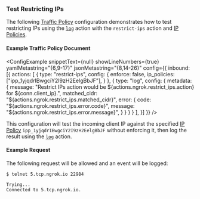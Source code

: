 
### Test Restricting IPs

The following [Traffic Policy](/docs/tcp/traffic-policy/index.mdx) 
configuration demonstrates how to test restricting IPs using the [`log`](/docs/tcp/traffic-policy/actions/log/) 
action with the `restrict-ips` action and [IP Policies](/docs/api/resources/ip-policies/).

#### Example Traffic Policy Document

<ConfigExample
  snippetText={null}
  showLineNumbers={true}
  yamlMetastring="{6,9-17}"
  jsonMetastring="{8,14-26}"
  config={{
    inbound: [{
      actions: [
        {
          type: "restrict-ips",
          config: {
            enforce: false,
            ip_policies: ["ipp_1yjqdrIBwgciY2I9zH2EelgBbJF"],
          }
        },
        {
          type: "log",
          config: {
            metadata: {
              message: "Restrict IPs action would be ${actions.ngrok.restrict_ips.action} for ${conn.client_ip}.",
              matched_cidr: "${actions.ngrok.restrict_ips.matched_cidr}",
              error: {
                code: "${actions.ngrok.restrict_ips.error.code}",
                message: "${actions.ngrok.restrict_ips.error.message}",
              }
            }
          }
        }
      ],
    }]
  }}
/>

This configuration will test the incoming client IP against the specified 
[IP Policy](/docs/api/resources/ip-policies/) `ipp_1yjqdrIBwgciY2I9zH2EelgBbJF` 
without enforcing it, then log the result using the [`log`](/docs/tcp/traffic-policy/actions/log/) 
action.

#### Example Request

The following request will be allowed and an event will be logged:

```shell
$ telnet 5.tcp.ngrok.io 22984

Trying...
Connected to 5.tcp.ngrok.io.
```

